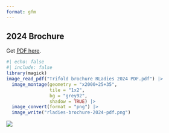 ```yaml
---
format: gfm
---
```


## 2024 Brochure

Get [PDF here](Trifold brochure RLadies 2024 PDF.pdf).

```r
#| echo: false
#| include: false
library(magick)
image_read_pdf("Trifold brochure RLadies 2024 PDF.pdf") |>
  image_montage(geometry = "x2000+25+35", 
                tile = "1x2", 
                bg = "grey92", 
                shadow = TRUE) |>
  image_convert(format = "png") |>
  image_write("rladies-brochure-2024-pdf.png")
```


![](rladies-brochure-2024-pdf.png)
